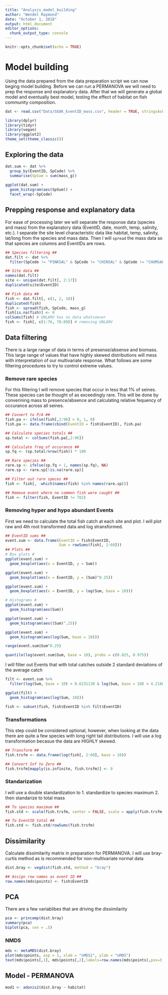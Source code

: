 ```yaml
---
title: "Analysis_model_building"
author: "Wendel Raymond"
date: "October 1, 2018"
output: html_document
editor_options: 
  chunk_output_type: console
---
```


```r
knitr::opts_chunk$set(echo = TRUE)
```

# Model building
Using the data prepared from the data preparation script we can now beging model building. Before we can run a PERMANOVA we will need to prep the response and explanatory data. After that we will generate a global model and eventually best model, testing the effect of habitat on fish community composition.

```r
dat <- read.csv("Data/SEAK_EventID_mass.csv", header = TRUE, stringsAsFactors = TRUE)
```

```r
library(dplyr)
library(tidyr)
library(vegan)
library(ggplot2)
theme_set(theme_classic())
```

## Exploring the data
```r
dat.sum <- dat %>%
  group_by(EventID, SpCode) %>% 
  summarise(SpSum = sum(mass_g))
  
ggplot(dat.sum) +
  geom_histogram(aes(SpSum)) +
  facet_wrap(~SpCode)
```


## Prepping response and explanatory data
For ease of processing later we will separate the response data (species and mass) from the explanatory data (EventID, date, month, temp, salinity, etc.). I separate the site level characteristic data like habitat, temp, salinity, lat/long from the species and mass data. Then I will `spread` the mass data so that species are columns and EventIDs are rows. 

```r
## Species filtering ##
dat.filt <- dat %>% 
  filter(SpCode != "PINKSAL" & SpCode != "CHINSAL" & SpCode != "CHUMSAL" & SpCode != "COHOSAL" & SpCode != "SOCKSAL" & SpCode != "POLLOCK" & SpCode != "PSANDL" & SpCode != "HERRING")

## Site data ##
names(dat.filt)
site <- unique(dat.filt[, 2:17])
duplicated(site$EventID)

## Fish data ##
fish <- dat.filt[, c(1, 2, 18)]
duplicated(fish)
fish <- spread(fish, SpCode, mass_g)
fish[is.na(fish)] <- 0
colSums(fish) # UNLARV has no data whatsoever
fish <- fish[, c(1:76, 78:89)] # removing UNLARV
```

## Data filtering
There is a large range of data in terms of presense/absense and biomass. This large range of values that have highly skewed distributions will mess with interpretation of our multivariate response. What follows are some filtering procedures to try to control extreme values.

### Remove rare species
For this filtering I will remove species that occur in less that 1% of seines. These species can be thought of as exceedingly rare. This will be done by converining mass to presence/absence and calculating relative fequency of occurance across all seines. 
```r
## Covnert to P/A ##
fish.pa <- ifelse(fish[,2:96] > 0, 1, 0)
fish.pa <- data.frame(cbind(EventID = fish$EventID), fish.pa)

## Calculate species totals ##
sp.total <- colSums(fish.pa[,2:96])

## Calculate freq of occurance ##
sp.fq <- (sp.total/nrow(fish)) * 100

## Rare species ##
rare.sp <- ifelse(sp.fq < 1, names(sp.fq), NA)
rare.sp <- rare.sp[!is.na(rare.sp)]

## Filter out rare speces ##
fish <- fish[, -which(names(fish) %in% names(rare.sp))]

## Remove event where no common fish were caught ##
fish <- filter(fish, EventID != 782)
```

### Removing hyper and hypo abundant Events
First we need to calculate the total fish catch at each site and plot. I will plot raw and 4th root transformed data and log stransformed.
```r
## EventID sums ##
event.sum <- data.frame(EventID = fish$EventID,
                        Sum = rowSums(fish[, 2:60]))
## Plots ##
# Box plots #
ggplot(event.sum) +
  geom_boxplot(aes(x = EventID, y = Sum))

ggplot(event.sum) +
  geom_boxplot(aes(x = EventID, y = (Sum)^0.25))

ggplot(event.sum) +
  geom_boxplot(aes(x = EventID, y = log(Sum, base = 10)))

# Histograms #
ggplot(event.sum) +
  geom_histogram(aes(Sum))

ggplot(event.sum) +
  geom_histogram(aes((Sum)^.25))

ggplot(event.sum) +
  geom_histogram(aes(log(Sum, base = 10)))

range(event.sum$Sum^0.25)

quantile(log(event.sum$Sum, base = 10), probs = c(0.025, 0.975))
```

I will filter out Events that with total catches outside 2 standard deviations of the average catch
```r
filt <- event.sum %>%
  filter(log(Sum, base = 10) > 0.6231138 & log(Sum, base = 10) < 4.2166507)

ggplot(filt) +
  geom_histogram(aes(log(Sum, 10)))

fish <- subset(fish, fish$EventID %in% filt$EventID)
```


### Transformations
This step could be considered optional, however, when looking at the data there are quite a few species with long right tail distributions. I will use a log transformation becasue the data are HIGHLY skewed. 
```r
## Transform ##
fish.trsfm <- data.frame(log(fish[, 2:60], base = 10))

## Convert Inf to Zero ##
fish.trsfm[mapply(is.infinite, fish.trsfm)] <- 0
```

### Standarization
I will use a double standardization to 
1. standardize to species maximum
2. then standarize to total mass
```r
## To species maximum ##
fish.std <- scale(fish.trsfm, center = FALSE, scale = apply(fish.trsfm, 2, max))

## To EventID total ##
fish.std <- fish.std/rowSums(fish.trsfm)
```

## Dissimilarity
Calculate dissimilarity matrix in preparation for PERMANOVA. I will use bray-curtis method as is recommended for non-multivariate normal data
```r
dist.bray <- vegdist(fish.std, method = "bray")

## Assign row names as event ID ##
row.names(mds$points) <- fish$EventID
```

## PCA
There are a few variablibes that are driving the dissimilarity
```r
pca <- princomp(dist.bray)
summary(pca)
biplot(pca, cex = .5)
```


### NMDS
```r
mds <- metaMDS(dist.bray)
plot(mds$points, asp = 1, xlab = "nMDS1", ylab = "nMDS")
text(mds$points[,1], mds$points[,2],labels=row.names(mds$points),pos=3,cex=0.5) 
```


## Model - PERMANOVA
```r
mod1 <- adonis2(dist.bray ~ habitat)
```

